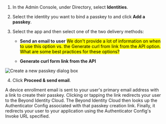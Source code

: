 1. In the Admin Console, under Directory, select **Identities**.

2. Select the identity you want to bind a passkey to and click **Add a passkey**.

3. Select the app and then select one of the two delivery methods:

   - **Send an email to user** <mark>We don't provide a lot of information on when to use this option vs. the Generate curl from link from the API option. What are some best practices for these options?</mark>

   - **Generate curl form link from the API**

  ![Create a new passkey dialog box](../images/create-a-new-passkey.png)

4. Click **Proceed & send email**. 

  A device enrollment email is sent to your user's primary email address with a link to create their passkey. Clicking or tapping the link redirects your user to the Beyond Identity Cloud. The Beyond Identity Cloud then looks up the Authenticator Config associated with that passkey creation link. Finally, it redirects your user to your application using the Authenticator Config's Invoke URL specified.